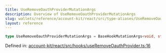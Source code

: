 ```yaml
---
title: UseRemoveOauthProviderMutationArgs
description: Overview of UseRemoveOauthProviderMutationArgs
slug: wallets/reference/account-kit/react/src/type-aliases/UseRemoveOauthProviderMutationArgs
layout: reference
---
```


```ts
type UseRemoveOauthProviderMutationArgs = BaseHookMutationArgs<void, string>;
```

Defined in: [account-kit/react/src/hooks/useRemoveOauthProvider.ts:16](https://github.com/alchemyplatform/aa-sdk/blob/08da565ff1e1b5bcae4581d79993c4ed9e522c16/account-kit/react/src/hooks/useRemoveOauthProvider.ts#L16)
